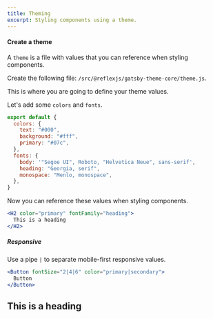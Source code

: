 ```yaml
---
title: Theming
excerpt: Styling components using a theme.
---
```


<Div>

#### Create a theme

<Block src="callout" mt="4">

A `theme` is a file with values that you can reference when styling components.

</Block>

Create the following file: `/src/@reflexjs/gatsby-theme-core/theme.js`.

This is where you are going to define your theme values.

Let's add some `colors` and `fonts`.

```js
export default {
  colors: {
    text: "#000",
    background: "#fff",
    primary: "#07c",
  },
  fonts: {
    body: '"Segoe UI", Roboto, "Helvetica Neue", sans-serif',
    heading: "Georgia, serif",
    monospace: "Menlo, monospace",
  },
}
```

Now you can reference these values when styling components.

```jsx
<H2 color="primary" fontFamily="heading">
  This is a heading
</H2>
```

##### Responsive

Use a pipe `|` to separate mobile-first responsive values.

```jsx
<Button fontSize="2|4|6" color="primary|secondary">
  Button
</Button>
```

</Div>

<Div>

<H2 color="primary" fontFamily="heading">
  This is a heading
</H2>

</Div>
